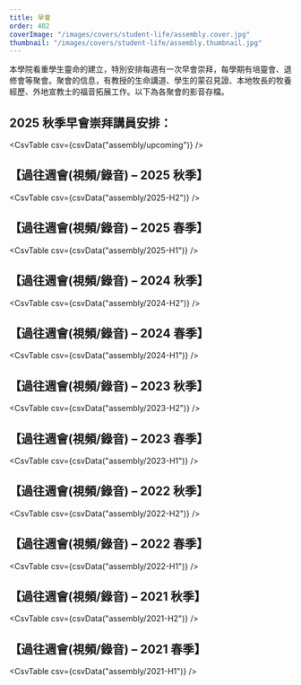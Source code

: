```yaml
---
title: 早會
order: 402
coverImage: "/images/covers/student-life/assembly.cover.jpg"
thumbnail: "/images/covers/student-life/assembly.thumbnail.jpg"
---
```



本學院看重學生靈命的建立，特別安排每週有一次早會崇拜，每學期有培靈會、退修會等聚會。聚會的信息，有教授的生命講道、學生的蒙召見證、本地牧長的牧養經歷、外地宣教士的福音拓展工作。以下為各聚會的影音存檔。

## 2025 秋季早會崇拜講員安排：

<CsvTable csv={csvData("assembly/upcoming")} />

## 【過往週會(視頻/錄音) – 2025 秋季】

<CsvTable csv={csvData("assembly/2025-H2")} />

## 【過往週會(視頻/錄音) – 2025 春季】

<CsvTable csv={csvData("assembly/2025-H1")} />

## 【過往週會(視頻/錄音) – 2024 秋季】

<CsvTable csv={csvData("assembly/2024-H2")} />

## 【過往週會(視頻/錄音) – 2024 春季】

<CsvTable csv={csvData("assembly/2024-H1")} />

## 【過往週會(視頻/錄音) – 2023 秋季】

<CsvTable csv={csvData("assembly/2023-H2")} />

## 【過往週會(視頻/錄音) – 2023 春季】

<CsvTable csv={csvData("assembly/2023-H1")} />

## 【過往週會(視頻/錄音) – 2022 秋季】

<CsvTable csv={csvData("assembly/2022-H2")} />

## 【過往週會(視頻/錄音) – 2022 春季】

<CsvTable csv={csvData("assembly/2022-H1")} />

## 【過往週會(視頻/錄音) – 2021 秋季】

<CsvTable csv={csvData("assembly/2021-H2")} />

## 【過往週會(視頻/錄音) – 2021 春季】

<CsvTable csv={csvData("assembly/2021-H1")} />
